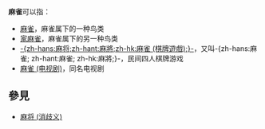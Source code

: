 '''麻雀'''可以指：
*[[麻雀|麻雀]]，麻雀属下的一种鸟类
*[[家麻雀|家麻雀]]，麻雀属下的另一种鸟类
*[[麻将|-{zh-hans:麻将;zh-hant:麻將;zh-hk:麻雀 (棋牌遊戲);}-]]，又叫-{zh-hans:麻雀; zh-hant:麻雀; zh-hk:麻將;}-，民间四人棋牌游戏
*[[麻雀_(电视剧)|麻雀 (电视剧)]]，同名电视剧

== 參見 ==
*[[麻将_(消歧义)|麻将 (消歧义)]]

{{Disambiguation|cat=二字消歧义}}